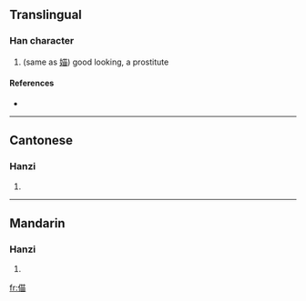 ==Translingual==

===Han character===
{{Han char|rn=9|rad=人|as=09|sn=11|four=|canj=人廿田 (OTW)}}

# (same as [[媌]]) good looking, a prostitute

====References====
* {{Han ref|kx=0106.150|hdz=10186.150|uh=3464|ud=13412}}

----

==Cantonese==

===Hanzi===
{{yue-hanzi|jyut=|y=miu4}}

# {{defn|Cantonese}}

----

==Mandarin==

===Hanzi===
{{cmn-hanzi|pin=[[miáo]] ([[miao2]])|wg=miao<sup>2</sup>}}

# {{defn|Mandarin}}

[[fr:㑤]]